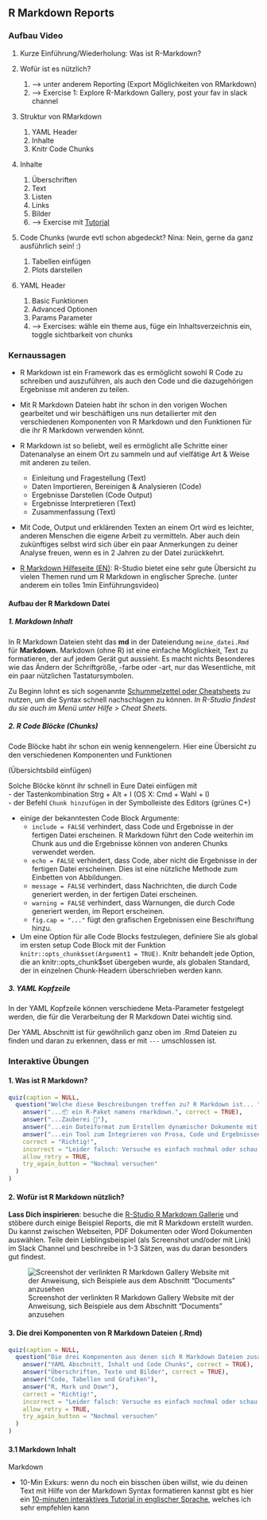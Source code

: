 ## R Markdown Reports

<!-- Frie: hier wird es wahrscheinlich schwer die übung auf der platform direkt zu machen?  -->

<!-- ganz praktisch sehe ich schon die Fragen nach Logo und CI kommen. latex und css sind natuerlich bitchesss aber how do we deal with this? :D bin kein fan davor, leute nicht zumindest vorzuwarnen, dass in der realität sowas auch noch auf sie zukommt.  -->

<!-- Nina: Vielleicht können wir Logo im Header und Änderung vom Styling aber auch über den YAML-Header abfangen. Dafür muss man nicht direkt das alles rund um Latex und HTML verstehen. Die Klassiker sind in der Regel (gerne ergänzen): Logo oben links, mitte, rechts und Schriftart und Größe ändern.  (siehe https://bookdown.org/yihui/rmarkdown-cookbook/latex-variables.html und https://bookdown.org/yihui/rmarkdown-cookbook/latex-logo.html)  -->

<!-- Nina: Hier nochmal den Unterschied PDF und HTML zeigen - da gibt es bestimmt Fragen zu (Was sind die Vorteile/Nachteile? Wie genau sieht das im Vergleich aus? Wie kann ich das Teilen?)  -->

### Aufbau Video

1.  Kurze Einführung/Wiederholung: Was ist R-Markdown?\

2.  Wofür ist es nützlich?

    1.  --\> unter anderem Reporting (Export Möglichkeiten von RMarkdown)\
    2.  --\> Exercise 1: Explore R-Markdown Gallery, post your fav in slack channel\

3.  Struktur von RMarkdown

    1.  YAML Header\
    2.  Inhalte\
    3.  Knitr Code Chunks\

4.  Inhalte

    1.  Überschriften\
    2.  Text\
    3.  Listen\
    4.  Links\
    5.  Bilder\
    6.  --\> Exercise mit [Tutorial](https://commonmark.org/help/tutorial/)

5.  Code Chunks (wurde evtl schon abgedeckt? Nina: Nein, gerne da ganz ausführlich sein! :) 

    1.  Tabellen einfügen\
    2.  Plots darstellen\

6.  YAML Header

    1.  Basic Funktionen\
    2.  Advanced Optionen
    3.  Params Parameter\
    4.  --\> Exercises: wähle ein theme aus, füge ein Inhaltsverzeichnis ein, toggle sichtbarkeit von chunks

### Kernaussagen

-   R Markdown ist ein Framework das es ermöglicht sowohl R Code zu schreiben und auszuführen, als auch den Code und die dazugehörigen Ergebnisse mit anderen zu teilen.\

-   Mit R Markdown Dateien habt ihr schon in den vorigen Wochen gearbeitet und wir beschäftigen uns nun detailierter mit den verschiedenen Komponenten von R Markdown und den Funktionen für die ihr R Markdown verwenden könnt.\

-   R Markdown ist so beliebt, weil es ermöglicht alle Schritte einer Datenanalyse an einem Ort zu sammeln und auf vielfätige Art & Weise mit anderen zu teilen.

    -   Einleitung und Fragestellung (Text)\
    -   Daten Importieren, Bereinigen & Analysieren (Code)\
    -   Ergebnisse Darstellen (Code Output)\
    -   Ergebnisse Interpretieren (Text)\
    -   Zusammenfassung (Text)\

-   Mit Code, Output und erklärenden Texten an einem Ort wird es leichter, anderen Menschen die eigene Arbeit zu vermitteln. Aber auch dein zukünftiges selbst wird sich über ein paar Anmerkungen zu deiner Analyse freuen, wenn es in 2 Jahren zu der Datei zurückkehrt.\

-   [R Markdown Hilfeseite (EN)](https://rmarkdown.rstudio.com/lesson-1.html): R-Studio bietet eine sehr gute Übersicht zu vielen Themen rund um R Markdown in englischer Spreche. (unter anderem ein tolles 1min Einführungsvideo)\



#### Aufbau der R Markdown Datei  

##### 1. Markdown Inhalt  
In R Markdown Dateien steht das **md** in der Dateiendung `meine_datei.Rmd` für **Markdown.** Markdown (ohne R) ist eine einfache Möglichkeit, Text zu formatieren, der auf jedem Gerät gut aussieht. Es macht nichts Besonderes wie das Ändern der Schriftgröße, -farbe oder -art, nur das Wesentliche, mit ein paar nützlichen Tastatursymbolen.  

Zu Beginn lohnt es sich sogenannte [Schummelzettel oder Cheatsheets](https://rmarkdown.rstudio.com/lesson-15.html) zu nutzen, um die Syntax schnell nachschlagen zu können. *In R-Studio findest du sie auch im Menü unter Hilfe > Cheat Sheets.*

##### 2. R Code Blöcke (Chunks)

Code Blöcke habt ihr schon ein wenig kennengelern. Hier eine Übersicht zu den verschiedenen Komponenten und Funktionen

(Übersichtsbild einfügen)

Solche Blöcke könnt ihr schnell in Eure Datei einfügen mit  
- der Tastenkombination Strg + Alt + I (OS X: Cmd + Wahl + I)  
- der Befehl `Chunk hinzufügen` in der Symbolleiste des Editors (grünes C+)  

- einige der bekanntesten Code Block Argumente:  
  - `include = FALSE` verhindert, dass Code und Ergebnisse in der fertigen Datei erscheinen. R Markdown führt den Code weiterhin im Chunk aus und die Ergebnisse können von anderen Chunks verwendet werden.  
  - `echo = FALSE` verhindert, dass Code, aber nicht die Ergebnisse in der fertigen Datei erscheinen. Dies ist eine nützliche Methode zum Einbetten von Abbildungen.  
  - `message = FALSE` verhindert, dass Nachrichten, die durch Code generiert werden, in der fertigen Datei erscheinen.  
  - `warning = FALSE` verhindert, dass Warnungen, die durch Code generiert werden, im Report erscheinen.  
  - `fig.cap = "..."` fügt den grafischen Ergebnissen eine Beschriftung hinzu.

- Um eine Option für alle Code Blocks festzulegen, definiere Sie als global im ersten setup Code Block mit der Funktion `knitr::opts_chunk$set(Argument1 = TRUE)`. Knitr behandelt jede Option, die an knitr::opts_chunk$set übergeben wurde, als globalen Standard, der in einzelnen Chunk-Headern überschrieben werden kann.

##### 3. YAML Kopfzeile

In der YAML Kopfzeile können verschiedene Meta-Parameter festgelegt werden, die für die Verarbeitung der R Markdown Datei wichtig sind.

Der YAML Abschnitt ist für gewöhnlich ganz oben im .Rmd Dateien zu finden und daran zu erkennen, dass er mit `---` umschlossen ist.



### Interaktive Übungen

#### 1. Was ist R Markdown?

```r
quiz(caption = NULL,
  question("Welche diese Beschreibungen treffen zu? R Markdown ist... ",
    answer("...📦 ein R-Paket namens rmarkdown.", correct = TRUE),
    answer("...️Zauberei 🧙"),
    answer("...ein Dateiformat zum Erstellen dynamischer Dokumente mit R.", correct = TRUE),
    answer("...ein Tool zum Integrieren von Prosa, Code und Ergebnissen.", correct = TRUE),
    correct = "Richtig!",
    incorrect = "Leider falsch: Versuche es einfach nochmal oder schau im Video nach!",
    allow_retry = TRUE,
    try_again_button = "Nochmal versuchen"
  )
)
```

#### 2. Wofür ist R Markdown nützlich?

**Lass Dich inspirieren**: besuche die [R-Studio R Markdown Gallerie](https://rmarkdown.rstudio.com/gallery.html) und stöbere durch einige Beispiel Reports, die mit R Markdown erstellt wurden. Du kannst zwischen Webseiten, PDF Dokumenten oder Word Dokumenten auswählen. Teile dein Lieblingsbeispiel (als Screenshot und/oder mit Link) im Slack Channel und beschreibe in 1-3 Sätzen, was du daran besonders gut findest.

![Screenshot der verlinkten R Markdown Gallery Website mit der Anweisung, sich Beispiele aus dem Abschnitt "Documents" anzusehen](daten/abbildungen/08_reports_uebung1_gallery-instruction.png "Übersicht zu der verlinkten Website")

#### 3. Die drei Komponenten von R Markdown Dateien (.Rmd)

```r
quiz(caption = NULL,
  question("Die drei Komponenten aus denen sich R Markdown Dateien zusammensetzen sind:",
    answer("YAML Abschnitt, Inhalt und Code Chunks", correct = TRUE),
    answer("Überschriften, Texte und Bilder", correct = TRUE),
    answer("Code, Tabellen und Grafiken"),
    answer("R, Mark und Down"),
    correct = "Richtig!",
    incorrect = "Leider falsch: Versuche es einfach nochmal oder schau im Video nach!",
    allow_retry = TRUE,
    try_again_button = "Nochmal versuchen"
  )
)
```

#### 3.1 Markdown Inhalt

Markdown

-   10-Min Exkurs: wenn du noch ein bisschen üben willst, wie du deinen Text mit Hilfe von der Markdown Syntax formatieren kannst gibt es hier ein [10-minuten interaktives Tutorial in englischer Sprache](https://commonmark.org/help/), welches ich sehr empfehlen kann

